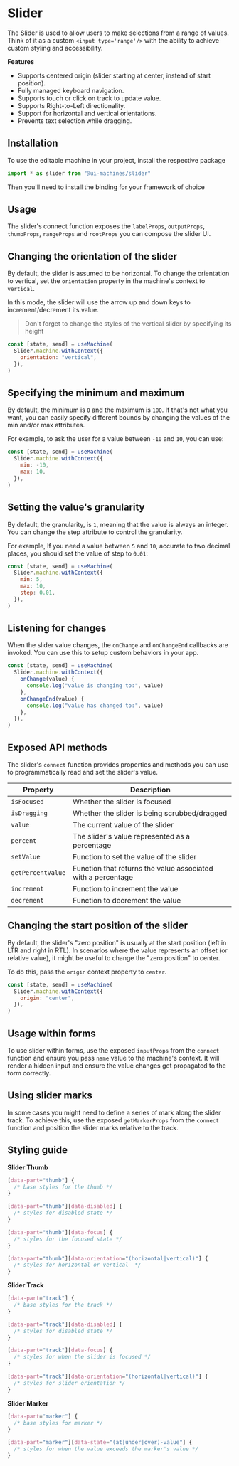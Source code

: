 # Slider

The Slider is used to allow users to make selections from a range of values.
Think of it as a custom `<input type='range'/>` with the ability to achieve
custom styling and accessibility.

<Showcase id="Slider" />

**Features**

- Supports centered origin (slider starting at center, instead of start
  position).
- Fully managed keyboard navigation.
- Supports touch or click on track to update value.
- Supports Right-to-Left directionality.
- Support for horizontal and vertical orientations.
- Prevents text selection while dragging.

## Installation

To use the editable machine in your project, install the respective package

<InstallSnippet package="@ui-machines/slider" />

```jsx
import * as slider from "@ui-machines/slider"
```

Then you'll need to install the binding for your framework of choice

<CodeSnippet id="slider/installation.mdx" />

## Usage

The slider's connect function exposes the `labelProps`, `outputProps`,
`thumbProps`, `rangeProps` and `rootProps` you can compose the slider UI.

<CodeSnippet id="slider/usage.mdx" />

## Changing the orientation of the slider

By default, the slider is assumed to be horizontal. To change the orientation to
vertical, set the `orientation` property in the machine's context to `vertical`.

In this mode, the slider will use the arrow up and down keys to
increment/decrement its value.

> Don't forget to change the styles of the vertical slider by specifying its
> height

```jsx {3}
const [state, send] = useMachine(
  Slider.machine.withContext({
    orientation: "vertical",
  }),
)
```

## Specifying the minimum and maximum

By default, the minimum is `0` and the maximum is `100`. If that's not what you
want, you can easily specify different bounds by changing the values of the min
and/or max attributes.

For example, to ask the user for a value between `-10` and `10`, you can use:

```jsx {3-4}
const [state, send] = useMachine(
  Slider.machine.withContext({
    min: -10,
    max: 10,
  }),
)
```

## Setting the value's granularity

By default, the granularity, is `1`, meaning that the value is always an
integer. You can change the step attribute to control the granularity.

For example, If you need a value between `5` and `10`, accurate to two decimal
places, you should set the value of step to `0.01`:

```jsx {5}
const [state, send] = useMachine(
  Slider.machine.withContext({
    min: 5,
    max: 10,
    step: 0.01,
  }),
)
```

## Listening for changes

When the slider value changes, the `onChange` and `onChangeEnd` callbacks are
invoked. You can use this to setup custom behaviors in your app.

```jsx {3-8}
const [state, send] = useMachine(
  Slider.machine.withContext({
    onChange(value) {
      console.log("value is changing to:", value)
    },
    onChangeEnd(value) {
      console.log("value has changed to:", value)
    },
  }),
)
```

## Exposed API methods

The slider's `connect` function provides properties and methods you can use to
programmatically read and set the slider's value.

| Property          | Description                                                  |
| ----------------- | ------------------------------------------------------------ |
| `isFocused`       | Whether the slider is focused                                |
| `isDragging`      | Whether the slider is being scrubbed/dragged                 |
| `value`           | The current value of the slider                              |
| `percent`         | The slider's value represented as a percentage               |
| `setValue`        | Function to set the value of the slider                      |
| `getPercentValue` | Function that returns the value associated with a percentage |
| `increment`       | Function to increment the value                              |
| `decrement`       | Function to decrement the value                              |

<CodeSnippet id="slider/programmatic-control.mdx" />

## Changing the start position of the slider

By default, the slider's "zero position" is usually at the start position (left
in LTR and right in RTL). In scenarios where the value represents an offset (or
relative value), it might be useful to change the "zero position" to center.

To do this, pass the `origin` context property to `center`.

```jsx {3}
const [state, send] = useMachine(
  Slider.machine.withContext({
    origin: "center",
  }),
)
```

## Usage within forms

To use slider within forms, use the exposed `inputProps` from the `connect`
function and ensure you pass `name` value to the machine's context. It will
render a hidden input and ensure the value changes get propagated to the form
correctly.

<CodeSnippet id="slider/form-usage.mdx" />

## Using slider marks

In some cases you might need to define a series of mark along the slider track.
To achieve this, use the exposed `getMarkerProps` from the `connect` function
and position the slider marks relative to the track.

<CodeSnippet id="slider/using-marks.mdx" />

## Styling guide

**Slider Thumb**

```css
[data-part="thumb"] {
  /* base styles for the thumb */
}

[data-part="thumb"][data-disabled] {
  /* styles for disabled state */
}

[data-part="thumb"][data-focus] {
  /* styles for the focused state */
}

[data-part="thumb"][data-orientation="(horizontal|vertical)"] {
  /* styles for horizontal or vertical  */
}
```

**Slider Track**

```css
[data-part="track"] {
  /* base styles for the track */
}

[data-part="track"][data-disabled] {
  /* styles for disabled state */
}

[data-part="track"][data-focus] {
  /* styles for when the slider is focused */
}

[data-part="track"][data-orientation="(horizontal|vertical)"] {
  /* styles for slider orientation */
}
```

**Slider Marker**

```css
[data-part="marker"] {
  /* base styles for marker */
}

[data-part="marker"][data-state="(at|under|over)-value"] {
  /* styles for when the value exceeds the marker's value */
}
```
